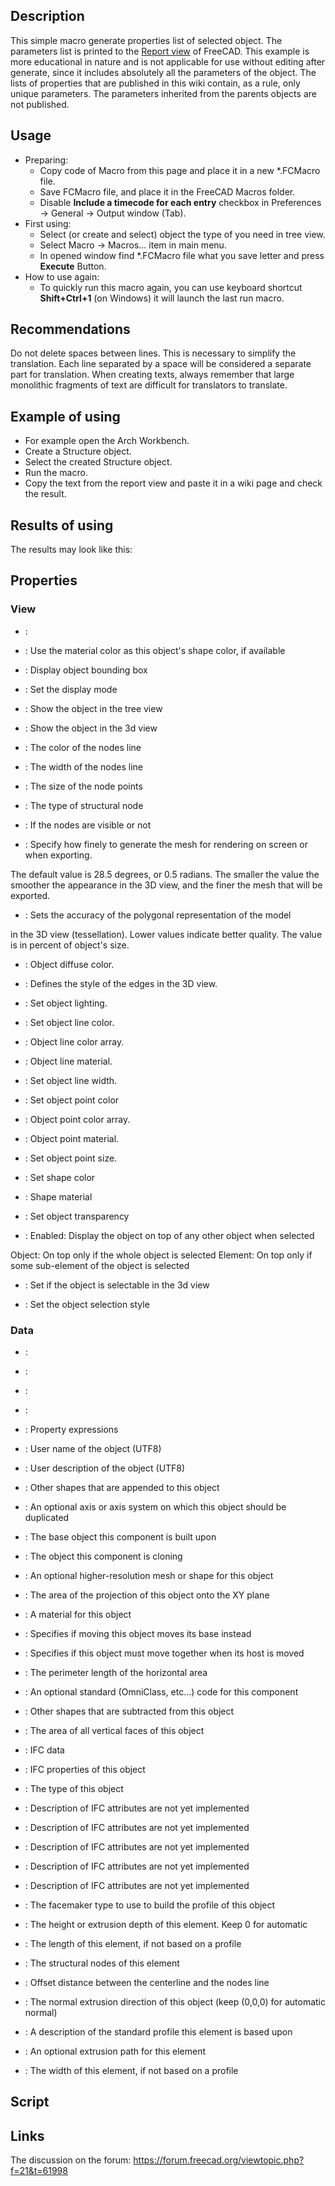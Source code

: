 <languages/>
<translate>

<!--T:1-->
{{Macro
|Name=Wiki List Generator of Object Properties
|Description=This macro generate properties list of selected object. List presented in wiki format into Python report view.
|Author=Evgeniy
|Date=2021-09
|Version=0.1
|SeeAlso=[[Macro_Wiki_Object_Properties_List_Generator|Macro Wiki Object Properties List Generator]]
}}

==Description== <!--T:2-->

<!--T:3-->
This simple macro generate properties list of selected object. The parameters list is printed to the [[Report_view|Report view]] of FreeCAD. This example is more educational in nature and is not applicable for use without editing after generate, since it includes absolutely all the parameters of the object. The lists of properties that are published in this wiki contain, as a rule, only unique parameters. The parameters inherited from the parents objects are not published. 

==Usage== <!--T:4-->

<!--T:5-->
* Preparing:
** Copy code of Macro from this page and place it in a new *.FCMacro file.
** Save FCMacro file, and place it in the FreeCAD Macros folder.
** Disable '''Include a timecode for each entry''' checkbox in Preferences -> General -> Output window (Tab).
* First using:
** Select (or create and select) object the type of you need in tree view.
** Select Macro -> Macros... item in main menu.
** In opened window find *.FCMacro file what you save letter and press '''Execute''' Button.
* How to use again:
** To quickly run this macro again, you can use keyboard shortcut '''Shift+Ctrl+1''' (on Windows) it will launch the last run macro.

==Recommendations== <!--T:6-->

<!--T:7-->
Do not delete spaces between lines. This is necessary to simplify the translation. Each line separated by a space will be considered a separate part for translation. When creating texts, always remember that large monolithic fragments of text are difficult for translators to translate.

==Example of using== <!--T:8-->

<!--T:9-->
* For example open the Arch Workbench.
* Create a Structure object.
* Select the created Structure object.
* Run the macro.
* Copy the text from the report view and paste it in a wiki page and check the result.

==Results of using== <!--T:10-->

<!--T:11-->
The results may look like this:

</translate>
==Properties==

===View===

* {{PropertyView|Proxy|PythonObject}}: 

{{TitleProperty|Component}}

* {{PropertyView|UseMaterialColor|Bool}}: Use the material color as this object's shape color, if available

{{TitleProperty|Display Options}}

* {{PropertyView|BoundingBox|Bool}}: Display object bounding box

* {{PropertyView|DisplayMode|Enumeration}}: Set the display mode

* {{PropertyView|ShowInTree|Bool}}: Show the object in the tree view

* {{PropertyView|Visibility|Bool}}: Show the object in the 3d view

{{TitleProperty|Nodes}}

* {{PropertyView|NodeColor|Color}}: The color of the nodes line

* {{PropertyView|NodeLine|Float}}: The width of the nodes line

* {{PropertyView|NodeSize|Float}}: The size of the node points

* {{PropertyView|NodeType|Enumeration}}: The type of structural node

* {{PropertyView|ShowNodes|Bool}}: If the nodes are visible or not

{{TitleProperty|Object Style}}

* {{PropertyView|AngularDeflection|Angle}}: Specify how finely to generate the mesh for rendering on screen or when exporting.
The default value is 28.5 degrees, or 0.5 radians. The smaller the value
the smoother the appearance in the 3D view, and the finer the mesh that will be exported.

* {{PropertyView|Deviation|FloatConstraint}}: Sets the accuracy of the polygonal representation of the model
in the 3D view (tessellation). Lower values indicate better quality.
The value is in percent of object's size.

* {{PropertyView|DiffuseColor|ColorList}}: Object diffuse color.

* {{PropertyView|DrawStyle|Enumeration}}: Defines the style of the edges in the 3D view.

* {{PropertyView|Lighting|Enumeration}}: Set object lighting.

* {{PropertyView|LineColor|Color}}: Set object line color.

* {{PropertyView|LineColorArray|ColorList}}: Object line color array.

* {{PropertyView|LineMaterial|Material}}: Object line material.

* {{PropertyView|LineWidth|FloatConstraint}}: Set object line width.

* {{PropertyView|PointColor|Color}}: Set object point color

* {{PropertyView|PointColorArray|ColorList}}: Object point color array.

* {{PropertyView|PointMaterial|Material}}: Object point material.

* {{PropertyView|PointSize|FloatConstraint}}: Set object point size.

* {{PropertyView|ShapeColor|Color}}: Set shape color

* {{PropertyView|ShapeMaterial|Material}}: Shape material

* {{PropertyView|Transparency|Percent}}: Set object transparency

{{TitleProperty|Selection}}

* {{PropertyView|OnTopWhenSelected|Enumeration}}: Enabled: Display the object on top of any other object when selected
Object: On top only if the whole object is selected
Element: On top only if some sub-element of the object is selected

* {{PropertyView|Selectable|Bool}}: Set if the object is selectable in the 3d view

* {{PropertyView|SelectionStyle|Enumeration}}: Set the object selection style

===Data===

* {{PropertyData|Placement|Placement}}: 

* {{PropertyData|Proxy|PythonObject}}: 

* {{PropertyData|Shape|Part::PropertyPartShape}}: 

* {{PropertyData|Visibility|Bool}}: 

{{TitleProperty|Base}}

* {{PropertyData|ExpressionEngine|ExpressionEngine|Hidden}}: Property expressions

* {{PropertyData|Label|String}}: User name of the object (UTF8)

* {{PropertyData|Label2|String|Hidden}}: User description of the object (UTF8)

{{TitleProperty|Component}}

* {{PropertyData|Additions|LinkList}}: Other shapes that are appended to this object

* {{PropertyData|Axis|Link}}: An optional axis or axis system on which this object should be duplicated

* {{PropertyData|Base|Link}}: The base object this component is built upon

* {{PropertyData|CloneOf|Link}}: The object this component is cloning

* {{PropertyData|HiRes|Link}}: An optional higher-resolution mesh or shape for this object

* {{PropertyData|HorizontalArea|Area}}: The area of the projection of this object onto the XY plane

* {{PropertyData|Material|Link}}: A material for this object

* {{PropertyData|MoveBase|Bool}}: Specifies if moving this object moves its base instead

* {{PropertyData|MoveWithHost|Bool}}: Specifies if this object must move together when its host is moved

* {{PropertyData|PerimeterLength|Length}}: The perimeter length of the horizontal area

* {{PropertyData|StandardCode|String}}: An optional standard (OmniClass, etc...) code for this component

* {{PropertyData|Subtractions|LinkList}}: Other shapes that are subtracted from this object

* {{PropertyData|VerticalArea|Area}}: The area of all vertical faces of this object

{{TitleProperty|IFC}}

* {{PropertyData|IfcData|Map}}: IFC data

* {{PropertyData|IfcProperties|Map}}: IFC properties of this object

* {{PropertyData|IfcType|Enumeration}}: The type of this object

{{TitleProperty|IFC Attributes}}

* {{PropertyData|Description|String}}: Description of IFC attributes are not yet implemented

* {{PropertyData|GlobalId|String}}: Description of IFC attributes are not yet implemented

* {{PropertyData|ObjectType|String}}: Description of IFC attributes are not yet implemented

* {{PropertyData|PredefinedType|Enumeration}}: Description of IFC attributes are not yet implemented

* {{PropertyData|Tag|String}}: Description of IFC attributes are not yet implemented

{{TitleProperty|Structure}}

* {{PropertyData|FaceMaker|Enumeration}}: The facemaker type to use to build the profile of this object

* {{PropertyData|Height|Length}}: The height or extrusion depth of this element. Keep 0 for automatic

* {{PropertyData|Length|Length}}: The length of this element, if not based on a profile

* {{PropertyData|Nodes|VectorList}}: The structural nodes of this element

* {{PropertyData|NodesOffset|Distance}}: Offset distance between the centerline and the nodes line

* {{PropertyData|Normal|Vector}}: The normal extrusion direction of this object (keep (0,0,0) for automatic normal)

* {{PropertyData|Profile|String}}: A description of the standard profile this element is based upon

* {{PropertyData|Tool|Link}}: An optional extrusion path for this element

* {{PropertyData|Width|Length}}: The width of this element, if not based on a profile
<translate>

==Script== <!--T:12-->

</translate>
{{MacroCode|code= 
#! python
# -*- coding: utf-8 -*-
# <nowiki>(c) 2021 </nowiki><<nowiki>Evgeniy</nowiki>><nowiki> LG
from FreeCAD import Qt

def print_obj_properties(obj,typ):
   prop={}
   i=1
   for pr in obj.PropertiesList:
      tp = obj.getTypeIdOfProperty(pr) or ""
      atr = obj.getTypeOfProperty(pr) or ("")
      # Wiki template supports only Hidden type of property. But it can be as: Hidden,Output,Readonly etc...
      if atr != "" and atr[0] == "Hidden":
         atr = "|"+atr[0]
      else:
         atr = ""      
      prop[str(i)] = pr,obj.getGroupOfProperty(pr),tp.replace("App::Property",""),obj.getDocumentationOfProperty(pr),atr
      i+=1
   sorted_prop = sorted(prop.items(), key=lambda x: x[1][1])

   title=""
   for pr in sorted_prop:
      if title != pr[1][1]:
         title = pr[1][1]
         print("\n"+"{{TitleProperty{"+title+"}}")
      print("\n"+"* {{Property"+typ+"{"+pr[1][0]+"{"+pr[1][2]+pr[1][4]+"}}: "+pr[1][3])

print("\n"+"==Properties==")
print("\n"+"===View===")
obj = Gui.activeDocument().ActiveObject
print_obj_properties(obj,"View")
print("\n"+"===Data===")
obj = FreeCAD.activeDocument().ActiveObject
print_obj_properties(obj,"Data")
</nowiki>
}}
<translate>

==Links== <!--T:13-->

<!--T:14-->
The discussion on the forum: https://forum.freecad.org/viewtopic.php?f=21&t=61998


</translate>